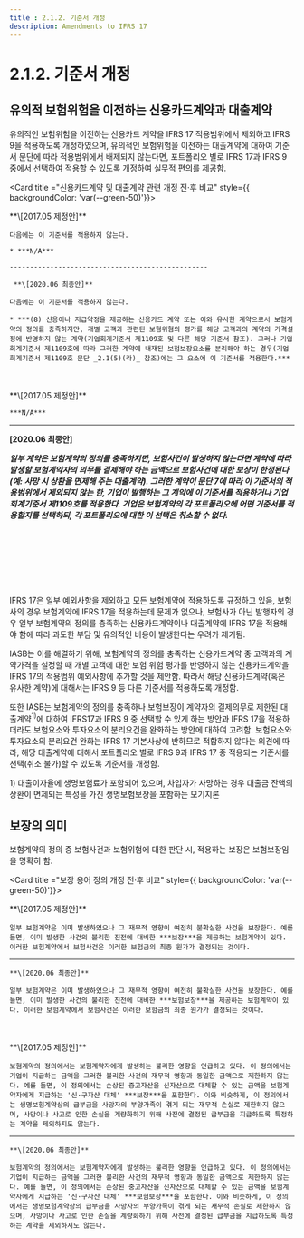 ```yaml
---
title : 2.1.2. 기준서 개정
description: Amendments to IFRS 17
---
```


# 2.1.2. 기준서 개정

## 유의적 보험위험을 이전하는 신용카드계약과 대출계약

유의적인 보험위험을 이전하는 신용카드 계약을 IFRS 17 적용범위에서 제외하고 IFRS 9을 적용하도록 개정하였으며, 유의적인 보험위험을 이전하는 대출계약에 대하여 기준서 문단에 따라 적용범위에서 배제되지 않는다면, 포트폴리오 별로 IFRS 17과 IFRS 9 중에서 선택하여 적용할 수 있도록 개정하여 실무적 편의를 제공함.

<Card title ="신용카드계약 및 대출계약 관련 개정 전·후 비교" style={{ backgroundColor: 'var(--green-50)'}}>

<Accordion activeIndex={[]}>
  <AccordionTab header="7" leftIcon="pi pi-calendar mr-2">
    **\[2017.05 제정안]**

    다음에는 이 기준서를 적용하지 않는다.

    * ***N/A***

    -------------------------------------------------

     **\[2020.06 최종안]**

    다음에는 이 기준서를 적용하지 않는다.

    * ***(8) 신용이나 지급약정을 제공하는 신용카드 계약 또는 이와 유사한 계약으로서 보험계약의 정의를 충족하지만, 개별 고객과 관련된 보험위험의 평가를 해당 고객과의 계약의 가격설정에 반영하지 않는 계약(기업회계기준서 제1109호 및 다른 해당 기준서 참조). 그러나 기업회계기준서 제1109호에 따라 그러한 계약에 내재된 보험보장요소를 분리해야 하는 경우(기업회계기준서 제1109호 문단 _2.1(5)(라)_ 참조)에는 그 요소에 이 기준서를 적용한다.***
  </AccordionTab>
<br></br>
  <AccordionTab header="8A" leftIcon="pi pi-calendar mr-2">
   **\[2017.05 제정안]**

    ***N/A***

-------------------------------------------------

   **\[2020.06 최종안]**

  ***일부 계약은 보험계약의 정의를 충족하지만, 보험사건이 발생하지 않는다면 계약에 따라 발생할 보험계약자의 의무를 결제해야 하는 금액으로 보험사건에 대한 보상이 한정된다(예: 사망 시 상환을 면제해 주는 대출계약). 그러한 계약이 문단 7에 따라 이 기준서의 적용범위에서 제외되지 않는 한, 기업이 발행하는 그 계약에 이 기준서를 적용하거나 기업회계기준서 제1109호를 적용한다. 기업은 보험계약의 각 포트폴리오에 어떤 기준서를 적용할지를 선택하되, 각 포트폴리오에 대한 이 선택은 취소할 수 없다.***

  </AccordionTab>
</Accordion>

</Card>
<br></br>
<br></br>
<br></br>


IFRS 17은 일부 예외사항을 제외하고 모든 보험계약에 적용하도록 규정하고 있음, 보험사의 경우 보험계약에 IFRS 17을 적용하는데 문제가 없으나, 보험사가 아닌 발행자의 경우 일부 보험계약의 정의를 충족하는 신용카드계약이나 대출계약에 IFRS 17을 적용해야 함에 따라 과도한 부담 및 유의적인 비용이 발생한다는 우려가 제기됨.

IASB는 이를 해결하기 위해, 보험계약의 정의를 충족하는 신용카드계약 중 고객과의 계약가격을 설정할 때 개별 고객에 대한 보험 위험 평가를 반영하지 않는 신용카드계약을 IFRS 17의 적용범위 예외사항에 추가할 것을 제안함. 따라서 해당 신용카드계약(혹은 유사한 계약)에 대해서는 IFRS 9 등 다른 기준서를 적용하도록 개정함.

또한 IASB는 보험계약의 정의를 충족하나 보험보장이 계약자의 결제의무로 제한된 대출계약$^{1)}$에 대하여 IFRS17과 IFRS 9 중 선택할 수 있게 하는 방안과 IFRS 17을 적용하더라도 보험요소와 투자요소의 분리요건을 완화하는 방안에 대하여 고려함. 보험요소와 투자요소의 분리요건 완화는 IFRS 17 기본사상에 반하므로 적합하지 않다는 의견에 따라, 해당 대출계약에 대해서 포트폴리오 별로 IFRS 9과 IFRS 17 중 적용되는 기준서를 선택(취소 불가)할 수 있도록 기준서를 개정함.

<Cmt>
1) 대출이자율에 생명보험료가 포함되어 있으며, 차입자가 사망하는 경우 대출금 잔액의 상환이 면제되는 특성을 가진 생명보험보장을 포함하는 모기지론
</Cmt>

## 보장의 의미

보험계약의 정의 중 보험사건과 보험위험에 대한 판단 시, 적용하는 보장은 보험보장임을 명확히 함.


<Card title ="보장 용어 정의 개정 전·후 비교" style={{ backgroundColor: 'var(--green-50)'}}>

<Accordion activeIndex={[]}>
<AccordionTab header="B5" leftIcon="pi pi-calendar mr-2">
    **\[2017.05 제정안]**

    일부 보험계약은 이미 발생하였으나 그 재무적 영향이 여전히 불확실한 사건을 보장한다. 예를 들면, 이미 발생한 사건의 불리한 진전에 대비한 ***보장***을 제공하는 보험계약이 있다. 이러한 보험계약에서 보험사건은 이러한 보험금의 최종 원가가 결정되는 것이다.

------------------------------------------------------------

    **\[2020.06 최종안]**

    일부 보험계약은 이미 발생하였으나 그 재무적 영향이 여전히 불확실한 사건을 보장한다. 예를 들면, 이미 발생한 사건의 불리한 진전에 대비한 ***보험보장***을 제공하는 보험계약이 있다. 이러한 보험계약에서 보험사건은 이러한 보험금의 최종 원가가 결정되는 것이다.
  </AccordionTab>
<br></br>
  <AccordionTab header="B12" leftIcon="pi pi-calendar mr-2">
    **\[2017.05 제정안]**

    보험계약의 정의에서는 보험계약자에게 발생하는 불리한 영향을 언급하고 있다. 이 정의에서는 기업이 지급하는 금액을 그러한 불리한 사건의 재무적 영향과 동일한 금액으로 제한하지 않는다. 예를 들면, 이 정의에서는 손상된 중고자산을 신자산으로 대체할 수 있는 금액을 보험계약자에게 지급하는 '신·구자산 대체' ***보장***을 포함한다. 이와 비슷하게, 이 정의에서는 생명보험계약상의 급부금을 사망자의 부양가족이 겪게 되는 재무적 손실로 제한하지 않으며, 사망이나 사고로 인한 손실을 계량화하기 위해 사전에 결정된 급부금을 지급하도록 특정하는 계약을 제외하지도 않는다.

---------------------------------------------------------------

    **\[2020.06 최종안]**

    보험계약의 정의에서는 보험계약자에게 발생하는 불리한 영향을 언급하고 있다. 이 정의에서는 기업이 지급하는 금액을 그러한 불리한 사건의 재무적 영향과 동일한 금액으로 제한하지 않는다. 예를 들면, 이 정의에서는 손상된 중고자산을 신자산으로 대체할 수 있는 금액을 보험계약자에게 지급하는 '신·구자산 대체' ***보험보장***을 포함한다. 이와 비슷하게, 이 정의에서는 생명보험계약상의 급부금을 사망자의 부양가족이 겪게 되는 재무적 손실로 제한하지 않으며, 사망이나 사고로 인한 손실을 계량화하기 위해 사전에 결정된 급부금을 지급하도록 특정하는 계약을 제외하지도 않는다.
  </AccordionTab>
</Accordion>

</Card>
